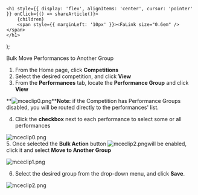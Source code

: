 

    <h1 style={{ display: 'flex', alignItems: 'center', cursor: 'pointer' }} onClick={() => shareArticle()}>
        {children} 
        <span style={{ marginLeft: '10px' }}><FaLink size="0.6em" /></span>
    </h1>
);

<ToastContainer />

<ClickableTitle>Bulk Move Performances to Another Group</ClickableTitle>




1. From the Home page, click **Competitions**  
2. Select the desired competition, and click **View**  
3. From the **Performances** tab, locate the **Performance Group** and click **View**


**![mceclip0.png](../../../resources/article-images/13938420638355-Bulk-Move-Performances-to-Another-Group_1.png)****Note:** if the Competition has Performance Groups disabled, you will be routed directly to the performances' list.


4. Click the **checkbox** next to each performance to select some or all performances


![mceclip0.png](../../../resources/article-images/13938420638355-Bulk-Move-Performances-to-Another-Group_2.png)  
5. Once selected the **Bulk Action** button ![mceclip2.png](../../../resources/article-images/13938420638355-Bulk-Move-Performances-to-Another-Group_3.png)will be enabled, click it and select **Move to Another Group**


![mceclip1.png](../../../resources/article-images/13938420638355-Bulk-Move-Performances-to-Another-Group_4.png)


6. Select the desired group from the drop-down menu, and click **Save**. 


![mceclip2.png](../../../resources/article-images/13938420638355-Bulk-Move-Performances-to-Another-Group_5.png)



